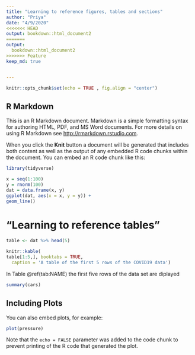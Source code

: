 ```yaml
---
title: "Learning to reference figures, tables and sections"
author: "Priya"
date: "4/9/2020"
<<<<<<< HEAD
output: bookdown::html_document2
=======
output: 
  bookdown::html_document2
>>>>>>> Feature
keep_md: true


---
```




```r
knitr::opts_chunk$set(echo = TRUE , fig.align = "center")
```

## R Markdown

This is an R Markdown document. Markdown is a simple formatting syntax for authoring HTML, PDF, and MS Word documents. For more details on using R Markdown see <http://rmarkdown.rstudio.com>.

When you click the **Knit** button a document will be generated that includes both content as well as the output of any embedded R code chunks within the document. You can embed an R code chunk like this:

```r
library(tidyverse)
```


```r

x = seq(1:100)
y = rnorm(100)
dat = data.frame(x, y)
ggplot(dat, aes(x = x, y = y)) +
geom_line()

```


# “Learning to reference tables”

```r
table <- dat %>% head(5)

knitr::kable(
table[1:5,], booktabs = TRUE,
  caption = 'A table of the first 5 rows of the COVID19 data')


```
In Table \@ref(tab:NAME) the first five rows of the data set are diplayed



```r
summary(cars)
```

## Including Plots

You can also embed plots, for example:

```r
plot(pressure)
```

Note that the `echo = FALSE` parameter was added to the code chunk to prevent printing of the R code that generated the plot.
